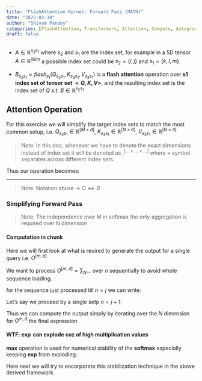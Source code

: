 ```yaml
---
title: "FlashAttention Kernel: Forward Pass (MATH)"
date: "2025-03-30"
author: "Shivam Pandey"
categories: [FlashAttention, Transformers, Attention, Compute, Autograd, MATH]
draft: false
---
```


<!-- # Flash Attention Kernel: Math & Implementation -->

- $A \in \mathbb{R}^{s_2 s_1}$ where $s_2$ and $s_1$ are the index set, for example in a 5D tensor $A \in \mathbb{R}^{ijklm}$ a possible index set could be $s_2 = \{ i, j \}$ and $s_1 = \{k, l, m \}$.

- $B_{s_2 s_1} = flash_{s_1}(Q_{s_2 s_1}, K_{s_3 s_1}, V_{s_3 s_1})$ is a **flash attention** operation over **s1 index set of tensor set $<Q, K, V>$**, and the resulting index set is the index set of $Q$ *s.t.* $B \in \mathbb{R}^{s_2 s_1}$

## Attention Operation

For this exercise we will simplify the target index sets to match the most common setup, i.e. $Q_{s_2 s_1} \in \mathbb{R}^{[M \times d]}$, $K_{s_3 s_1} \in \mathbb{R}^{[N \times d]}$, $V_{s_3 s_1} \in \mathbb{R}^{[N \times d]}$

> Note: In this doc, whenever we have to denote the exact dimensions instead of index set it will be denoted as $.^{[... \times ... \times \dots]}$ where $\times$ symbol separates across different index sets.

Thus our operation becomes:

\begin{align}
B_{s_2 s_1} = attention_{s_1}(Q_{s_2 s_1}, K_{s_3 s_1}, V_{s_3 s_1}) \\
B^{[M \times d]} = attention_{d}(Q^{[M \times d]}, K^{[N \times d]}, V^{[N \times d]})
\end{align}

***

\begin{align}
S^{[M \times N]} = Q @ K^T = Q *_{(M \times d, N \times d, M \times N)} K \in \mathbb{R}^{[M \times N]} \\
S_{rmax}^{M} = \max_{N} S^{[M \times N]} \in \mathbb{R}^{M} \\
S_{rm}^{[m, n]} = S^{[m, n]} - S_{rmax}^{m} \forall [m, n] \in [M \times N]  \\
P^{[M \times N]} = softmax_{N}(S_{rm}^{[M \times N]}) \\
O^{[M \times d]} = P @ V = P *_{(M \times N, N \times d, M \times d)} V \in \mathbb{R}^{[M \times d]}
\end{align}

> Note: Notation abuse -> $O \iff B$

### Simplifying Forward Pass

\begin{align}
P^{[m, n]} = \frac{\exp(S^{[m, n]} - \max_{n}(S^{[m, n]}))}{\sum_n \exp(S^{[m, n]} - \max_{n}(S^{[m, n]}))} = \frac{\exp(S^{[m, n]})}{\sum_n \exp(S^{[m, n]})}
\end{align}

> Note: The independence over M in softmax the only aggregation is required over N dimension

#### Computation in chunk

Here we will first look at what is reuired to generate the output for a single query i.e. $O^{[m, d]}$

\begin{align}
O^{[m, d]} = P_m *_{(N, N \times d, d)} V = \sum_n P^{[m, n]} \cdot V^{[n, d]} \\
P^{[m, n]} = softmax_{n}(S^{[m, n]}) = \frac{\exp(S^{[m, n]})}{\sum_n \exp(S^{[m, n]})} \\
O^{[m, d]} = \sum_n P^{[m, n]} \cdot V^{[n, d]} = \sum_n \frac{\exp(S^{[m, n]})}{\sum_n \exp(S^{[m, n]})} \cdot V^{[n, d]} \\
= \frac{1}{\sum_n \exp(S^{[m, n]})}\sum_n \exp(S^{[m, n]}) \cdot V^{[n, d]}
\end{align}

We want to process $O^{[m, d]} = \sum_N \dots$ over $n$ sequentially to avoid whole sequence loading.

for the sequence just processed till $n = j$ we can write:
\begin{align}
O^{[m, d]}_j = \frac{1}{\sum_{n\in[0 \dots j]} \exp(S^{[m, n]})}\sum_{n\in[0 \dots j]} \exp(S^{[m, n]}) \cdot V^{[n, d]} = \frac{1}{l_j} u_j
\end{align}

Let's say we proceed by a single setp $n = j+1$:
\begin{align}
O^{[m, d]}_{j+1} = \frac{1}{\sum_{n\in[0 \dots j, j+1]} \exp(S^{[m, n]})}\sum_{n\in[0 \dots j, j+1]} \exp(S^{[m, n]}) \cdot V^{[n, d]}\\
= \frac{1}{l_j + \exp(S^{[m, n=j+1]})} (u_j + \exp(S^{[m, n=j+1]}) \cdot V^{[n=j+1, d]}) \\
= \frac{O^{[m, d]}_{j} * l_j}{l_{j+1}} + \frac{\exp(S^{[m, n=j+1]}) \cdot V^{[n=j+1, d]}}{l_{j+1}}
\end{align}

Thus we can compute the output simply by iterating over the $N$ dimension for $O^{m, d}$ the final expression

\begin{align}
O^{[m, d]}_{0} =  \frac{\exp(S^{[m, n=0]}) \cdot V^{[n=0, d]}}{l_{0}}\\
O^{[m, d]}_{j+1} = \frac{O^{[m, d]}_{j} * l_j}{l_{j+1}} + \frac{\exp(S^{[m, n=j+1]}) \cdot V^{[n=j+1, d]}}{l_{j+1}} \\
l_0 = exp(S^{[m, n=0]}) \\
l_{j+1} = l_j + exp(S^{[m, n=j+1]})
\end{align}

#### WTF: $\exp$ can explode coz of high multiplication values

**max** operation is used for numerical stability of the **softmax** especially keeping **exp** from exploding.

Here next we will try to encorporate this stabilization technique in the above derived framework.

\begin{align}
m_0 = S^{[m, n=0]} \\
m_{j+1} = \max(m_j, S^{[m, n=j+1]}) \\
l_0 = \exp(S^{[m, n=0]} - m_0) \\
l_{j+1} = \sum_{n\in[0 \dots j, j+1]}\exp(S^{[m, n]} - m_{j+1}) \\
l_{j+1} = \frac{exp(-m_{j})}{\exp(m_{j+1} - m_{j})}\sum_{n\in[0 \dots j]}\exp(S^{[m, n]}) + \exp(S^{[m, n=j+1]} - m_{j+1}) \\
l_{j+1} = l_{j}\exp(m_{j} - m_{j+1}) + \exp(S^{[m, n=j+1]} - m_{j+1}) \\
O^{[m, d]}_{0} = \frac{\exp(S^{[m, n=0]} - m_{0}) \cdot V^{[n=0, d]}}{l_{0}} \\
O^{[m, d]}_{j+1} = \frac{O^{[m, d]}_{j} * l_j}{l_{j+1}} + \frac{\exp(S^{[m, n=j+1]} - m_{j+1}) \cdot V^{[n=j+1, d]}}{l_{j+1}} \\
\end{align}
